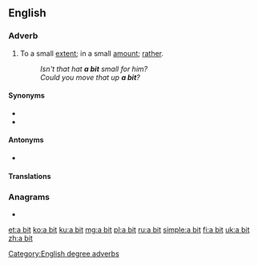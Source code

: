 {{also|abit}}
==English==

===Adverb===
{{en-adv|-}}

# To a small [[extent]]; in a small [[amount]]; [[rather]].
#: ''Isn't that hat '''a bit''' small for him?''
#: ''Could you move that up '''a bit'''?''

====Synonyms====
* {{l|en|a little}}
* {{l|en|a little bit}}

====Antonyms====
* {{l|en|a lot}}

====Translations====
{{trans-see|a little}}

===Anagrams===
* {{l|en|bait}}

[[Category:English degree adverbs]]

[[et:a bit]]
[[ko:a bit]]
[[ku:a bit]]
[[mg:a bit]]
[[pl:a bit]]
[[ru:a bit]]
[[simple:a bit]]
[[fi:a bit]]
[[uk:a bit]]
[[zh:a bit]]